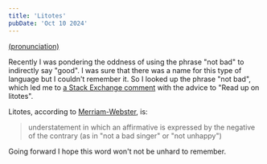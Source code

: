 ```yaml
---
title: 'Litotes'
pubDate: 'Oct 10 2024'
---
```


[(pronunciation)](https://dictionary.cambridge.org/dictionary/english/litotes)

Recently I was pondering the oddness of using the phrase "not bad" to indirectly say "good". I was sure that there was a
name for this type of language but I couldn't remember it. So I looked up the phrase "not bad", which led me to
[a Stack Exchange comment](https://english.stackexchange.com/questions/104475/interpreting-not-bad#comment212855_104475)
with the advice to "Read up on litotes".

Litotes, according to [Merriam-Webster](https://www.merriam-webster.com/dictionary/litotes), is:

<blockquote cite="https://www.merriam-webster.com/dictionary/litotes">
understatement in which an affirmative is expressed by the negative of the contrary (as in "not a bad singer" or "not unhappy")
</blockquote>

Going forward I hope this word won't not be unhard to remember.